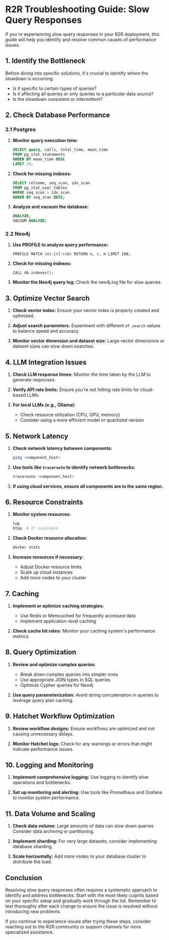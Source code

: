 # R2R Troubleshooting Guide: Slow Query Responses

If you're experiencing slow query responses in your R2R deployment, this guide will help you identify and resolve common causes of performance issues.

## 1. Identify the Bottleneck

Before diving into specific solutions, it's crucial to identify where the slowdown is occurring:

- Is it specific to certain types of queries?
- Is it affecting all queries or only queries to a particular data source?
- Is the slowdown consistent or intermittent?

## 2. Check Database Performance

### 2.1 Postgres

1. **Monitor query execution time:**
   ```sql
   SELECT query, calls, total_time, mean_time
   FROM pg_stat_statements
   ORDER BY mean_time DESC
   LIMIT 10;
   ```

2. **Check for missing indexes:**
   ```sql
   SELECT relname, seq_scan, idx_scan
   FROM pg_stat_user_tables
   WHERE seq_scan > idx_scan
   ORDER BY seq_scan DESC;
   ```

3. **Analyze and vacuum the database:**
   ```sql
   ANALYZE;
   VACUUM ANALYZE;
   ```

### 2.2 Neo4j

1. **Use PROFILE to analyze query performance:**
   ```cypher
   PROFILE MATCH (n)-[r]->(m) RETURN n, r, m LIMIT 100;
   ```

2. **Check for missing indexes:**
   ```cypher
   CALL db.indexes();
   ```

3. **Monitor the Neo4j query log:**
   Check the neo4j.log file for slow queries.

## 3. Optimize Vector Search

1. **Check vector index:**
   Ensure your vector index is properly created and optimized.

2. **Adjust search parameters:**
   Experiment with different `ef_search` values to balance speed and accuracy.

3. **Monitor vector dimension and dataset size:**
   Large vector dimensions or dataset sizes can slow down searches.

## 4. LLM Integration Issues

1. **Check LLM response times:**
   Monitor the time taken by the LLM to generate responses.

2. **Verify API rate limits:**
   Ensure you're not hitting rate limits for cloud-based LLMs.

3. **For local LLMs (e.g., Ollama):**
   - Check resource utilization (CPU, GPU, memory)
   - Consider using a more efficient model or quantized version

## 5. Network Latency

1. **Check network latency between components:**
   ```bash
   ping <component_host>
   ```

2. **Use tools like `traceroute` to identify network bottlenecks:**
   ```bash
   traceroute <component_host>
   ```

3. **If using cloud services, ensure all components are in the same region.**

## 6. Resource Constraints

1. **Monitor system resources:**
   ```bash
   top
   htop  # If available
   ```

2. **Check Docker resource allocation:**
   ```bash
   docker stats
   ```

3. **Increase resources if necessary:**
   - Adjust Docker resource limits
   - Scale up cloud instances
   - Add more nodes to your cluster

## 7. Caching

1. **Implement or optimize caching strategies:**
   - Use Redis or Memcached for frequently accessed data
   - Implement application-level caching

2. **Check cache hit rates:**
   Monitor your caching system's performance metrics.

## 8. Query Optimization

1. **Review and optimize complex queries:**
   - Break down complex queries into simpler ones
   - Use appropriate JOIN types in SQL queries
   - Optimize Cypher queries for Neo4j

2. **Use query parameterization:**
   Avoid string concatenation in queries to leverage query plan caching.

## 9. Hatchet Workflow Optimization

1. **Review workflow designs:**
   Ensure workflows are optimized and not causing unnecessary delays.

2. **Monitor Hatchet logs:**
   Check for any warnings or errors that might indicate performance issues.

## 10. Logging and Monitoring

1. **Implement comprehensive logging:**
   Use logging to identify slow operations and bottlenecks.

2. **Set up monitoring and alerting:**
   Use tools like Prometheus and Grafana to monitor system performance.

## 11. Data Volume and Scaling

1. **Check data volume:**
   Large amounts of data can slow down queries. Consider data archiving or partitioning.

2. **Implement sharding:**
   For very large datasets, consider implementing database sharding.

3. **Scale horizontally:**
   Add more nodes to your database cluster to distribute the load.

## Conclusion

Resolving slow query responses often requires a systematic approach to identify and address bottlenecks. Start with the most likely culprits based on your specific setup and gradually work through the list. Remember to test thoroughly after each change to ensure the issue is resolved without introducing new problems.

If you continue to experience issues after trying these steps, consider reaching out to the R2R community or support channels for more specialized assistance.
